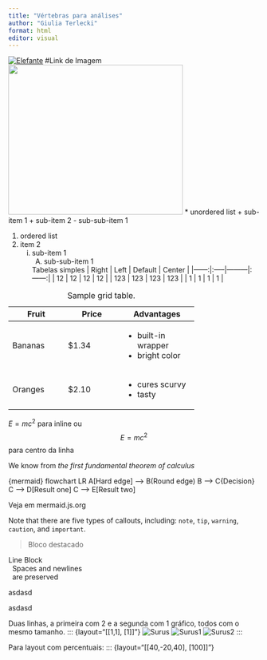 ```yaml
---
title: "Vértebras para análises"
author: "Giulia Terlecki"
format: html
editor: visual
---
```


[![Elefante](elephant.png)](https://quarto.org) #Link de Imagem
![](image1.png){.absolute top=200 left=0 width="350" height="300"}
* unordered list
    + sub-item 1
    + sub-item 2
        - sub-sub-item 1

1. ordered list
2. item 2
    i) sub-item 1
         A.  sub-sub-item 1
         
         Tabelas simples
| Right | Left | Default | Center |
|------:|:-----|---------|:------:|
|  12   |  12  |    12   |    12  |
|  123  |  123 |   123   |   123  |
|  1    |    1 |     1   |     1  |

+---------------+---------------+--------------------+
| Fruit         | Price         | Advantages         |
+===============+===============+====================+
| Bananas       | $1.34         | - built-in wrapper |
|               |               | - bright color     |
+---------------+---------------+--------------------+
| Oranges       | $2.10         | - cures scurvy     |
|               |               | - tasty            |
+---------------+---------------+--------------------+

: Sample grid table.


$E = mc^{2}$ para inline
ou
$$E = mc^{2}$$ para centro da linha

::: {.column-margin}
We know from *the first fundamental theorem of calculus* 
:::

{mermaid}
flowchart LR
  A[Hard edge] --> B(Round edge)
  B --> C{Decision}
  C --> D[Result one]
  C --> E[Result two]

Veja em mermaid.js.org


:::{.callout-note}
Note that there are five types of callouts, including: 
`note`, `tip`, `warning`, `caution`, and `important`.
:::

> Bloco destacado

| Line Block
|   Spaces and newlines
|   are preserved


::: {layout-ncol=2}
asdasd  

asdasd
:::


Duas linhas, a primeira com 2 e a segunda com 1 gráfico, todos com o mesmo tamanho.
::: {layout="[[1,1], [1]]"}
![Surus](surus.png)
![Surus1](surus1.png)
![Surus2](surus2.png)
:::

Para layout com percentuais:
::: {layout="[[40,-20,40], [100]]"}

